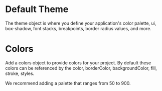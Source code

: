
# Default Theme

The theme object is where you define your application's color palette, ui, box-shadow, font stacks, breakpoints, border radius values, and more.

# Colors
Add a colors object to provide colors for your project. By default these colors can be referenced by the color, borderColor, backgroundColor, fill, stroke, styles.

We recommend adding a palette that ranges from 50 to 900.

<Colors />

